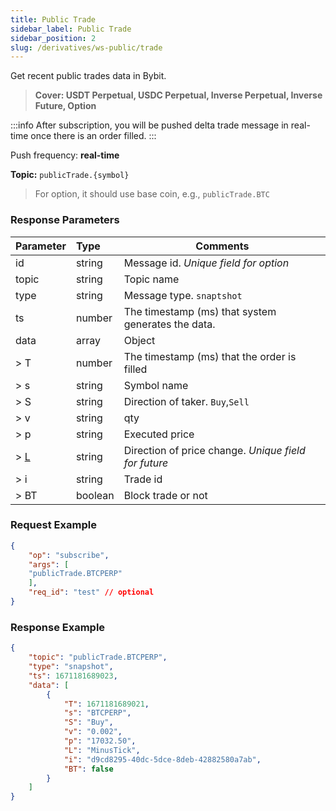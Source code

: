 ```yaml
---
title: Public Trade
sidebar_label: Public Trade
sidebar_position: 2
slug: /derivatives/ws-public/trade
---
```


Get recent public trades data in Bybit.
> **Cover: USDT Perpetual, USDC Perpetual, Inverse Perpetual, Inverse Future, Option**

:::info
After subscription, you will be pushed delta trade message in real-time once there is an order filled.
:::

Push frequency: **real-time**

**Topic:**
`publicTrade.{symbol}`

> For option, it should use base coin, e.g., `publicTrade.BTC`

### Response Parameters
| Parameter | Type | Comments|
|:----- |:-----|----- |
|id |string |Message id. _Unique field for option_ |
|topic |string |Topic name |
|type |string |Message type. `snaptshot` |
|ts |number |The timestamp (ms) that system generates the data. |
|data |array |Object |
|> T |number | The timestamp (ms) that the order is filled |
|> s |string |Symbol name |
|> S |string |Direction of taker. `Buy`,`Sell` |
|> v |string |qty |
|> p |string |Executed price |
|> [L](../enum#tickdirection) |string |Direction of price change. _Unique field for future_ |
|> i |string |Trade id |
|> BT |boolean |Block trade or not |

### Request Example

```json
{
    "op": "subscribe",
    "args": [
    "publicTrade.BTCPERP"
    ],
    "req_id": "test" // optional
}
```

### Response Example

```json
{
    "topic": "publicTrade.BTCPERP",
    "type": "snapshot",
    "ts": 1671181689023,
    "data": [
        {
            "T": 1671181689021,
            "s": "BTCPERP",
            "S": "Buy",
            "v": "0.002",
            "p": "17032.50",
            "L": "MinusTick",
            "i": "d9cd8295-40dc-5dce-8deb-42882580a7ab",
            "BT": false
        }
    ]
}
```